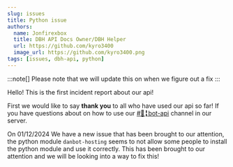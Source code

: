 ```yaml
---
slug: issues
title: Python issue
authors:
  name: Jonfirexbox
  title: DBH API Docs Owner/DBH Helper
  url: https://github.com/kyro3400
  image_url: https://github.com/kyro3400.png
tags: [issues, dbh-api, python]
---
```


:::note[]
Please note that we will update this on when we figure out a fix
:::

Hello! This is the first incident report about our api! 

First we would like to say **thank you** to all who have used our api so far! If you have questions about on how to use our [⁠#📘╏bot-api⁠](https://discord.com/channels/639477525927690240/1192648696517640252) channel in our server.

On 01/12/2024 We have a new issue that has been brought to our attention, the python module `danbot-hosting` seems to not allow some people to install the python module and use it correctly. This has been brought to our attention and we will be looking into a way to fix this!

